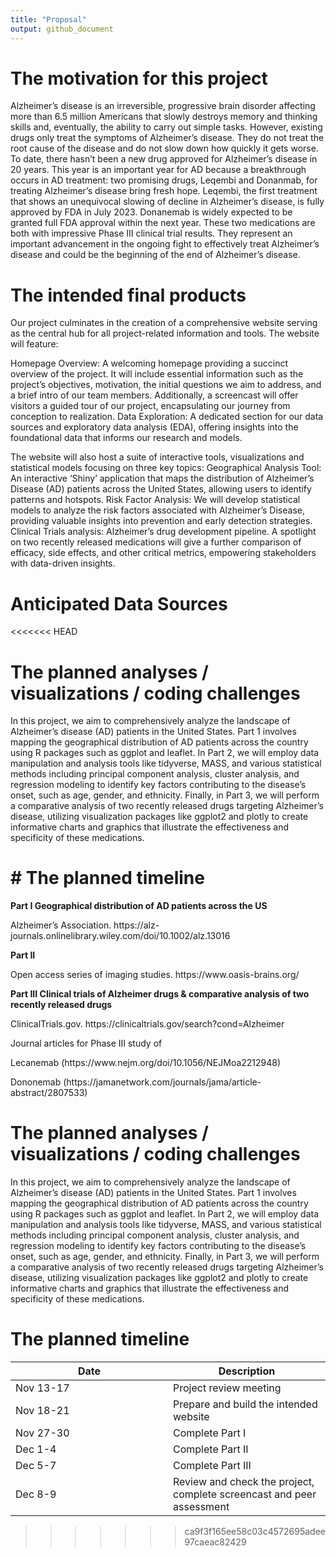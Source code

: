 ```yaml
---
title: "Proposal"
output: github_document
---
```


# The motivation for this project
Alzheimer’s disease is an irreversible, progressive brain disorder affecting more than 6.5 million Americans that slowly destroys memory and thinking skills and, eventually, the ability to carry out simple tasks. However, existing drugs only treat the symptoms of Alzheimer’s disease. They do not treat the root cause of the disease and do not slow down how quickly it gets worse. To date, there hasn’t been a new drug approved for Alzheimer’s disease in 20 years. This year is an important year for AD because a breakthrough occurs in AD treatment: two promising drugs, Leqembi and Donanmab, for treating Alzheimer's disease bring fresh hope. Leqembi, the first treatment that shows an unequivocal slowing of decline in Alzheimer’s disease, is fully approved by FDA in July 2023. Donanemab is widely expected to be granted full FDA approval within the next year. These two medications are both with impressive Phase III clinical trial results. They represent an important advancement in the ongoing fight to effectively treat Alzheimer’s disease and could be the beginning of the end of Alzheimer's disease. 

# The intended final products
Our project culminates in the creation of a comprehensive website serving as the central hub for all project-related information and tools. The website will feature:

 Homepage Overview: A welcoming homepage providing a succinct overview of the project. It will include essential information such as the project's objectives, motivation, the initial questions we aim to address, and a brief intro of our team members. Additionally, a screencast will offer visitors a guided tour of our project, encapsulating our journey from conception to realization.
Data Exploration: A dedicated section for our data sources and exploratory data analysis (EDA), offering insights into the foundational data that informs our research and models.

The website will also host a suite of interactive tools, visualizations and statistical models focusing on three key topics:
Geographical Analysis Tool: An interactive 'Shiny' application that maps the distribution of Alzheimer's Disease (AD) patients across the United States, allowing users to identify patterns and hotspots.
Risk Factor Analysis: We will develop statistical models to analyze the risk factors associated with Alzheimer's Disease, providing valuable insights into prevention and early detection strategies.
Clinical Trials analysis: Alzheimer’s drug development pipeline. A spotlight on two recently released medications will give a further comparison of efficacy, side effects, and other critical metrics, empowering stakeholders with data-driven insights.


# Anticipated Data Sources

<<<<<<< HEAD

# The planned analyses / visualizations / coding challenges

In this project, we aim to comprehensively analyze the landscape of Alzheimer's disease (AD) patients in the United States. Part 1 involves mapping the geographical distribution of AD patients across the country using R packages such as ggplot and leaflet. In Part 2, we will employ data manipulation and analysis tools like tidyverse, MASS, and various statistical methods including principal component analysis, cluster analysis, and regression modeling to identify key factors contributing to the disease's onset, such as age, gender, and ethnicity. Finally, in Part 3, we will perform a comparative analysis of two recently released drugs targeting Alzheimer's disease, utilizing visualization packages like ggplot2 and plotly to create informative charts and graphics that illustrate the effectiveness and specificity of these medications.

# The planned timeline
=======
**Part I Geographical distribution of AD patients across the US**

Alzheimer’s Association. https://alz-journals.onlinelibrary.wiley.com/doi/10.1002/alz.13016

**Part II**

Open access series of imaging studies. https://www.oasis-brains.org/

**Part III Clinical trials of Alzheimer drugs & comparative analysis of two recently released drugs**

ClinicalTrials.gov. https://clinicaltrials.gov/search?cond=Alzheimer

Journal articles for Phase III study of

Lecanemab (https://www.nejm.org/doi/10.1056/NEJMoa2212948)

Dononemab (https://jamanetwork.com/journals/jama/article-abstract/2807533)


# The planned analyses / visualizations / coding challenges

In this project, we aim to comprehensively analyze the landscape of Alzheimer's disease (AD) patients in the United States. Part 1 involves mapping the geographical distribution of AD patients across the country using R packages such as ggplot and leaflet. In Part 2, we will employ data manipulation and analysis tools like tidyverse, MASS, and various statistical methods including principal component analysis, cluster analysis, and regression modeling to identify key factors contributing to the disease's onset, such as age, gender, and ethnicity. Finally, in Part 3, we will perform a comparative analysis of two recently released drugs targeting Alzheimer's disease, utilizing visualization packages like ggplot2 and plotly to create informative charts and graphics that illustrate the effectiveness and specificity of these medications.

# The planned timeline

| Date | Description | 
|------|------|
| Nov 13-17 | Project review meeting  | 
| Nov 18-21 | Prepare and build the intended website  |
| Nov 27-30 | Complete Part I  |
| Dec 1-4 | Complete Part II  |
| Dec 5-7 | Complete Part III  |
| Dec 8-9 | Review and check the project, complete screencast and peer assessment  |
>>>>>>> ca9f3f165ee58c03c4572695adee97caeac82429
